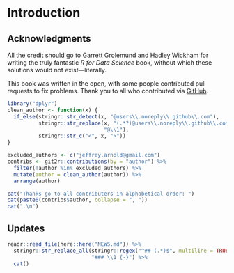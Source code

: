 # Introduction

## Acknowledgments {-}

All the credit should go to Garrett Grolemund and Hadley Wickham for writing the truly fantastic *R for Data Science* book,
without which these solutions would not exist---literally.

This book was written in the open, with some people contributed pull requests to fix problems.
Thank you to all who contributed via [GitHub](https://github.com/jrnold/r4ds-exercise-solutions/graphs/contributors).

```r
library("dplyr")
clean_author <- function(x) {
  if_else(stringr::str_detect(x, "@users\\.noreply\\.github\\.com"),
          stringr::str_replace(x, "(.*?)@users\\.noreply\\.github\\.com", 
                               "@\\1"),
          stringr::str_c("<", x, ">"))
}

excluded_authors <- c("jeffrey.arnold@gmail.com")
contribs <- git2r::contributions(by = "author") %>%
  filter(!author %in% excluded_authors) %>%
  mutate(author = clean_author(author)) %>%
  arrange(author) 

cat("Thanks go to all contributers in alphabetical order: ")
cat(paste0(contribs$author, collapse = ", "))
cat(".\n")
```

## Updates {-}

```r
readr::read_file(here::here("NEWS.md")) %>%
  stringr::str_replace_all(stringr::regex("^## (.*)$", multiline = TRUE), 
                           "### \\1 {-}") %>%
  cat()
```

<!-- match unopened div --><div>
